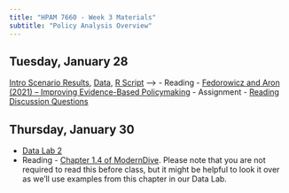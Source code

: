 ```yaml
---
title: "HPAM 7660 - Week 3 Materials"
subtitle: "Policy Analysis Overview"
---
```


## Tuesday, January 28

[Intro Scenario Results](/img/Intro Scenario Scores.png), [Data](/data/intro_data.csv), [R Script](/data/intro_bar.R) -->
- Reading - [Fedorowicz and Aron (2021) – Improving Evidence-Based Policymaking](/materials/Readings/Evidence-Based Policymaking.pdf)
- Assignment - [Reading Discussion Questions](/assignments/Week 3 Reading Discussion Questions.pdf)
<!-- - Slides - [Policy Analysis Overview](/slides/HPAM_7660_Policy_Analysis_Overview.pdf) -->

## Thursday, January 30

- [Data Lab 2](/materials/Data Labs/datalab_2.qmd)
- Reading - [Chapter 1.4 of ModernDive](https://moderndive.com/1-getting-started.html#nycflights13). Please note that you are not required to read this before class, but it might be helpful to look it over as we'll use examples from this chapter in our Data Lab.